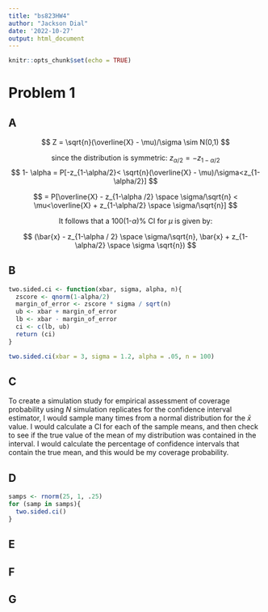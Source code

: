 ```yaml
---
title: "bs823HW4"
author: "Jackson Dial"
date: '2022-10-27'
output: html_document
---
```


```r
knitr::opts_chunk$set(echo = TRUE)
```

# Problem 1

## A

$$
Z = \sqrt{n}(\overline{X} - \mu)/\sigma \sim N(0,1)
$$

$$
\text{since the distribution is symmetric: } z_{\alpha/2} = -z_{1-\alpha/2}
$$
$$
1- \alpha = P[-z_{1-\alpha/2}< \sqrt{n}(\overline{X} - \mu)/\sigma<z_{1-\alpha/2}]
$$

$$
= P[\overline{X} - z_{1-\alpha /2} \space \sigma/\sqrt{n} < \mu<\overline{X} + z_{1-\alpha/2} \space \sigma/\sqrt{n}]
$$

$$
\text{It follows that a 100(1-} \alpha) \% \text{ CI for } \mu \text{ is given by: }
$$

$$
(\bar{x} - z_{1-\alpha / 2} \space \sigma/\sqrt{n}, \bar{x} + z_{1-\alpha/2} \space \sigma \sqrt{n})
$$

## B

```r
two.sided.ci <- function(xbar, sigma, alpha, n){
  zscore <- qnorm(1-alpha/2)
  margin_of_error <- zscore * sigma / sqrt(n)
  ub <- xbar + margin_of_error
  lb <- xbar - margin_of_error
  ci <- c(lb, ub)
  return (ci)
}
```

```r
two.sided.ci(xbar = 3, sigma = 1.2, alpha = .05, n = 100)
```


## C

To create a simulation study for empirical assessment of coverage probability using $N$ simulation replicates for the confidence interval estimator, I would sample many times from a normal distribution for the $\bar{x}$ value. I would calculate a CI for each of the sample means, and then check to see if the true value of the mean of my distribution was contained in the interval. I would calculate the percentage of confidence intervals that contain the true mean, and this would be my coverage probability.

## D

```r

samps <- rnorm(25, 1, .25)
for (samp in samps){
  two.sided.ci()
}

```



## E

## F

## G

